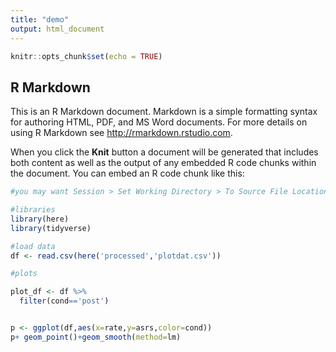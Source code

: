 ```yaml
---
title: "demo"
output: html_document
---
```


```r
knitr::opts_chunk$set(echo = TRUE)
```

## R Markdown

This is an R Markdown document. Markdown is a simple formatting syntax for authoring HTML, PDF, and MS Word documents. For more details on using R Markdown see <http://rmarkdown.rstudio.com>.

When you click the **Knit** button a document will be generated that includes both content as well as the output of any embedded R code chunks within the document. You can embed an R code chunk like this:

```r

#you may want Session > Set Working Directory > To Source File Location as the very first thing you do

#libraries
library(here)
library(tidyverse)

#load data
df <- read.csv(here('processed','plotdat.csv'))

#plots

plot_df <- df %>%
  filter(cond=='post')


p <- ggplot(df,aes(x=rate,y=asrs,color=cond))
p+ geom_point()+geom_smooth(method=lm)

```